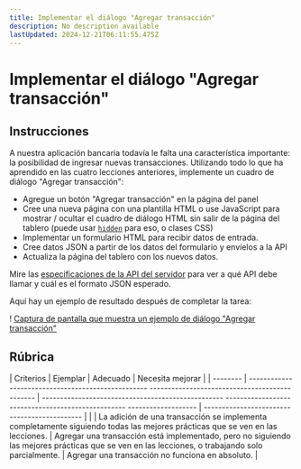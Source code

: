 ```yaml
---
title: Implementar el diálogo "Agregar transacción"
description: No description available
lastUpdated: 2024-12-21T06:11:55.475Z
---
```


# Implementar el diálogo "Agregar transacción"

## Instrucciones

A nuestra aplicación bancaria todavía le falta una característica importante: la posibilidad de ingresar nuevas transacciones.
Utilizando todo lo que ha aprendido en las cuatro lecciones anteriores, implemente un cuadro de diálogo "Agregar transacción":

- Agregue un botón "Agregar transacción" en la página del panel
- Cree una nueva página con una plantilla HTML o use JavaScript para mostrar / ocultar el cuadro de diálogo HTML sin salir de la página del tablero (puede usar [`hidden`](https://developer.mozilla.org/docs/Web/HTML/Global_attributes/hidden) para eso, o clases CSS)
- Implementar un formulario HTML para recibir datos de entrada.
- Cree datos JSON a partir de los datos del formulario y envíelos a la API
- Actualiza la página del tablero con los nuevos datos.

Mire las [especificaciones de la API del servidor](../images/dialog.png) para ver a qué API debe llamar y cuál es el formato JSON esperado.

Aquí hay un ejemplo de resultado después de completar la tarea:

! [Captura de pantalla que muestra un ejemplo de diálogo "Agregar transacción"](../images/dialog.png)

## Rúbrica

| Criterios | Ejemplar | Adecuado | Necesita mejorar |
| -------- | -------------------------------------------------- ---------------------------------------------- | -------------------------------------------------- -------------------------------------------------- ------------------- | -------------------------------------------- |
| | La adición de una transacción se implementa completamente siguiendo todas las mejores prácticas que se ven en las lecciones. | Agregar una transacción está implementado, pero no siguiendo las mejores prácticas que se ven en las lecciones, o trabajando solo parcialmente. | Agregar una transacción no funciona en absoluto. |
